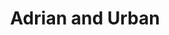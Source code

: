 ---
title: "Adrian and Urban"
category: "Freelance"
timestamp: "2020-09-20"
image: "/images/portfolio/aaa.png"
external: "https://www.adriandurban.com/"
---